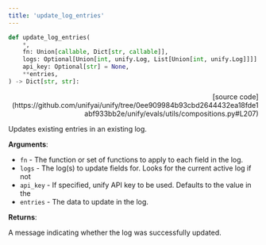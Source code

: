 ```yaml
---
title: 'update_log_entries'
---
```


```python
def update_log_entries(
    *,
    fn: Union[callable, Dict[str, callable]],
    logs: Optional[Union[int, unify.Log, List[Union[int, unify.Log]]]] = None,
    api_key: Optional[str] = None,
    **entries,
) -> Dict[str, str]:
```

<p align="right">[source code](https://github.com/unifyai/unify/tree/0ee909984b93cbd2644432ea18fde1abf933bb2e/unify/evals/utils/compositions.py#L207)</p>

Updates existing entries in an existing log.

**Arguments**:

- `fn` - The function or set of functions to apply to each field in the log.
- `logs` - The log(s) to update fields for. Looks for the current active log if not
- `api_key` - If specified, unify API key to be used. Defaults to the value in the
- `entries` - The data to update in the log.



**Returns**:

A message indicating whether the log was successfully updated.